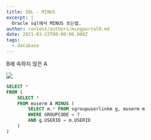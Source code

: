 ```yaml
---
title: SQL - MINUS
excerpt: |
  Oracle sql에서 MINUS 쓰는법.
author: content/authors/mingportal0.md
date: 2021-03-22T00:00:00.000Z
tags:
  - database
---
```


B에 속하지 않은 A

![](/uploads/image-20210323171456994.png)

```sql
SELECT *                                           
FROM (                                             
    SELECT *                                       
    FROM muserm A MINUS (                          
        SELECT m.* FROM sgroupuserlinkm g, muserm m
        WHERE GROUPCODE = ?                        
        AND g.USERID = m.USERID                    
    )                                              
)                               
```
